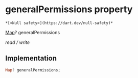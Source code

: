 # generalPermissions property

    *[<Null safety>](https://dart.dev/null-safety)*

[Map](https://api.flutter.dev/flutter/dart-core/Map-class.html)? generalPermissions

_read / write_

## Implementation

```dart
Map? generalPermissions;


```
